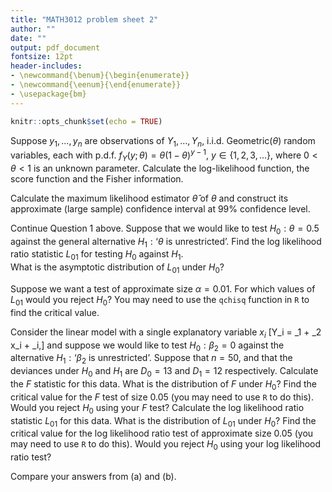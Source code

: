 ```yaml
---
title: "MATH3012 problem sheet 2"
author: ""
date: ""
output: pdf_document
fontsize: 12pt
header-includes:
- \newcommand{\benum}{\begin{enumerate}}
- \newcommand{\eenum}{\end{enumerate}}
- \usepackage{bm}
---
```


```r
knitr::opts_chunk$set(echo = TRUE)
```


\benum

\item 
Suppose $y_1, \ldots, y_n$ are observations of $Y_1, \ldots, Y_n$, 
i.i.d. $\text{Geometric}(\theta)$ random
variables, 
each with p.d.f.
$f_Y(y; \theta) = \theta(1 - \theta)^{y - 1}$, $y \in \{1, 2, 3, \ldots\}$,
where $0<\theta<1$ is an unknown parameter. 
\benum
\item Calculate the log-likelihood function, the score function and the Fisher information.
\item Calculate the maximum likelihood estimator $\hat{\theta}$ of $\theta$ and construct its approximate (large sample) confidence interval at $99\%$ confidence level.
\eenum

\item Continue Question 1  above. Suppose that we would like to test
$H_0: \theta=0.5$ against the general alternative 
$H_1: \text{`$\theta$ is unrestricted'}$.
\benum
\item Find the log likelihood ratio statistic $L_{01}$ for testing $H_0$  against $H_1$.  
\item What is the asymptotic distribution of $L_{01}$ under $H_0$?
\item Suppose we want a test of approximate size $\alpha = 0.01$. For which values
of $L_{01}$ would you reject $H_0$? You may need to use the `qchisq` function in
`R` to find the critical value.
\eenum

\item Consider the linear model with a single explanatory variable $x_i$
\[Y_i = \beta_1 + \beta_2 x_i + \epsilon_i,\]
and suppose we would like to test 
$H_0: \beta_2 = 0$ against the alternative 
$H_1: \text{`$\beta_2$ is unrestricted'}$. 
Suppose that $n = 50$, and that
the deviances under $H_0$ and $H_1$ are 
$D_0 = 13$ and $D_1 = 12$ respectively.
\benum
\item Calculate the $F$ statistic for this data.
What is the distribution of $F$ under $H_0$?
Find the critical value for the $F$ test of size $0.05$
(you may need to use `R` to do this). Would you reject
$H_0$ using your $F$ test?
\item Calculate the log likelihood ratio statistic $L_{01}$ for
this data.
What is the distribution of $L_{01}$ under $H_0$?
Find the critical value for the log likelihood ratio test of
approximate size $0.05$ (you may need to use `R` to do this).
Would you reject $H_0$ using your log likelihood ratio test?
\item Compare your answers from (a) and (b).
\eenum

\eenum